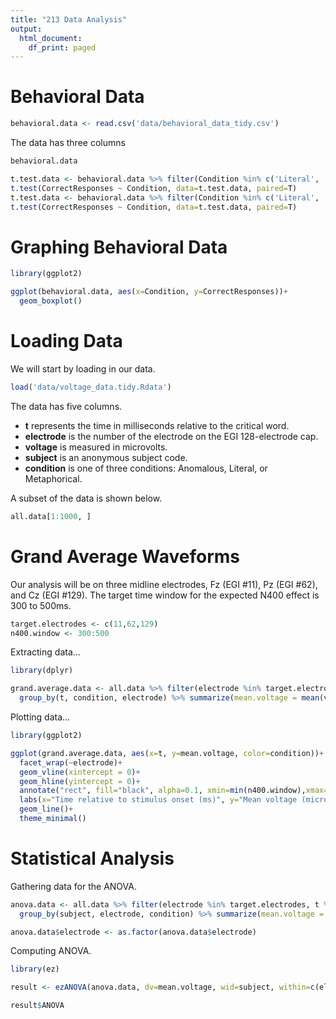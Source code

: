 ```yaml
---
title: "213 Data Analysis"
output:
  html_document:
    df_print: paged
---
```


# Behavioral Data

```r
behavioral.data <- read.csv('data/behavioral_data_tidy.csv')
```

The data has three columns

```r
behavioral.data
```

```r
t.test.data <- behavioral.data %>% filter(Condition %in% c('Literal', 'Metaphorical'))
t.test(CorrectResponses ~ Condition, data=t.test.data, paired=T)
t.test.data <- behavioral.data %>% filter(Condition %in% c('Literal', 'Anomalous'))
t.test(CorrectResponses ~ Condition, data=t.test.data, paired=T)
```

# Graphing Behavioral Data

```r
library(ggplot2)

ggplot(behavioral.data, aes(x=Condition, y=CorrectResponses))+
  geom_boxplot()
```
# Loading Data

We will start by loading in our data.

```r
load('data/voltage_data.tidy.Rdata')
```

The data has five columns. 

* **t** represents the time in milliseconds relative to the critical word.
* **electrode** is the number of the electrode on the EGI 128-electrode cap.
* **voltage** is measured in microvolts.
* **subject** is an anonymous subject code.
* **condition** is one of three conditions: Anomalous, Literal, or Metaphorical.

A subset of the data is shown below.

```r
all.data[1:1000, ]
```

# Grand Average Waveforms

Our analysis will be on three midline electrodes, Fz (EGI #11), Pz (EGI #62), and Cz (EGI #129). The target time window for the expected N400 effect is 300 to 500ms.

```r
target.electrodes <- c(11,62,129)
n400.window <- 300:500
```

Extracting data...

```r
library(dplyr)

grand.average.data <- all.data %>% filter(electrode %in% target.electrodes) %>% 
  group_by(t, condition, electrode) %>% summarize(mean.voltage = mean(voltage))
```

Plotting data...

```r
library(ggplot2)

ggplot(grand.average.data, aes(x=t, y=mean.voltage, color=condition))+
  facet_wrap(~electrode)+
  geom_vline(xintercept = 0)+
  geom_hline(yintercept = 0)+
  annotate("rect", fill="black", alpha=0.1, xmin=min(n400.window),xmax=max(n400.window), ymin=-5, ymax=5)+
  labs(x="Time relative to stimulus onset (ms)", y="Mean voltage (microvolts)")+
  geom_line()+
  theme_minimal()
```


# Statistical Analysis

Gathering data for the ANOVA.

```r

anova.data <- all.data %>% filter(electrode %in% target.electrodes, t %in% n400.window) %>%
  group_by(subject, electrode, condition) %>% summarize(mean.voltage = mean(voltage))

anova.data$electrode <- as.factor(anova.data$electrode)

```

Computing ANOVA.

```r
library(ez)

result <- ezANOVA(anova.data, dv=mean.voltage, wid=subject, within=c(electrode, condition))

result$ANOVA
```